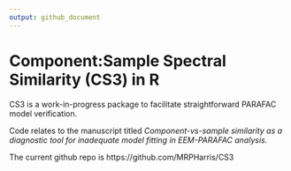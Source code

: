 ```yaml
---
output: github_document
---
```



# Component:Sample Spectral Similarity (CS3) in R

CS3 is a work-in-progress package to facilitate straightforward PARAFAC model verification. 

Code relates to the manuscript titled *Component-vs-sample similarity as a diagnostic tool for inadequate model fitting in EEM-PARAFAC analysis.*

The current github repo is https://github.com/MRPHarris/CS3

